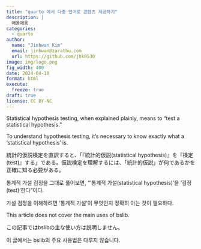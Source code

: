 ```yaml
---
title: "quarto 에서 다중 언어로 콘텐츠 제공하기"
description: | 
  애옹애옹
categories:
  - quarto
author:
  name: "Jinhwan Kim"
  email: jinhwan@zarathu.com
  url: https://github.com/jhk0530
image: img/logo.png
fig_width: 400
date: 2024-04-10
format: html
execute:
  freeze: true
draft: true
license: CC BY-NC
---
```


::: {.content-visible when-profile="en"}

Statistical hypothesis testing, when explained plainly, means to "test a statistical hypothesis."

To understand hypothesis testing, it's necessary to know exactly what a 'statistical hypothesis' is.

:::

::: {.content-visible when-profile="jp"}

統計的仮説検定を直訳すると、「『統計的仮説(statistical hypothesis)』を『検定(test)』する」である。仮説検定を理解するには、「統計的仮説」が何であるかを正確に知る必要がある。

::: 

::: {.content-visible when-profile="ko"}

통계적 가설 검정을 그대로 풀어보면, "'통계적 가설(statistical hypothesis)'을 '검정(test)'한다"이다.
 
가설 검정을 이해하려면 '통계적 가설'이 무엇인지 정확히 아는 것이 필요하다.

::: 

::: {.content-visible when-profile="en"}

:::{.callout-warning appearance='simple'}
This article does not cover the main uses of bslib.
:::

:::


::: {.content-visible when-profile="jp"}

:::{.callout-warning appearance='simple'}
この記事ではbslibの主な使い方は説明しません。
:::

:::

::: {.content-visible when-profile="ko"}

:::{.callout-warning appearance='simple'}
이 글에서는 bslib의 주요 사용법은 다루지 않습니다.
:::


:::

